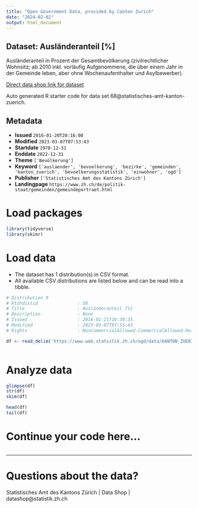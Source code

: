 ```yaml
---
title: "Open Government Data, provided by Canton Zurich"
date: "2024-02-02"
output: html_document
---
```


## Dataset: Ausländeranteil [%]

Ausländeranteil in Prozent der Gesamtbevölkerung (zivilrechtlicher Wohnsitz; ab 2010 inkl. vorläufig Aufgenommene, die über einem Jahr in der Gemeinde leben, aber ohne Wochenaufenthalter und Asylbewerber).

[Direct data shop link for dataset](https://www.zh.ch/de/politik-staat/statistik-daten/datenkatalog.html#/datasets/68@statistisches-amt-kanton-zuerich)

Auto generated R starter code for data set 68@statistisches-amt-kanton-zuerich.

## Metadata

- **Issued** `2016-01-20T20:16:00`
- **Modified** `2023-03-07T07:53:43`
- **Startdate** `1978-12-31`
- **Enddate** `2022-12-31`
- **Theme** `['Bevölkerung']`
- **Keyword** `['auslaender', 'bevoelkerung', 'bezirke', 'gemeinden', 'kanton_zuerich', 'bevoelkerungsstatistik', 'einwohner', 'ogd']`
- **Publisher** `['Statistisches Amt des Kantons Zürich']`
- **Landingpage** `https://www.zh.ch/de/politik-staat/gemeinden/gemeindeportraet.html`


# Load packages

```r

library(tidyverse)
library(skimr)

```

# Load data

-   The dataset has 1 distribution(s) in CSV format.
-   All available CSV distributions are listed below and can be read into a tibble.

```r

# Distribution 0
# Ktzhdistid               : 58
# Title                    : Ausländeranteil [%]
# Description              : None
# Issued                   : 2016-01-21T16:30:35
# Modified                 : 2023-03-07T07:53:43
# Rights                   : NonCommercialAllowed-CommercialAllowed-ReferenceRequired

df <- read_delim('https://www.web.statistik.zh.ch/ogd/data/KANTON_ZUERICH_205.csv')



```

# Analyze data

```r

glimpse(df)
str(df)
skim(df)

head(df)
tail(df)

```

# Continue your code here...

```r

```

------------------------------------------------------------------------

# Questions about the data?

Statistisches Amt des Kantons Zürich | Data Shop | datashop@statistik.zh.ch

